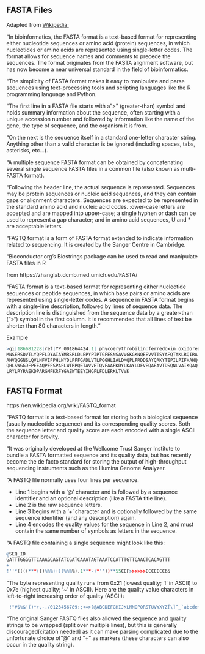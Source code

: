 ## FASTA Files

<!-- TODO: Add images / examples -->

Adapted from [Wikipedia:](https://en.wikipedia.org/wiki/FASTA_format)

<!-- begin wikipedia -->
"In bioinformatics, the FASTA format is a text-based format for representing either nucleotide sequences or amino acid (protein) sequences, in which nucleotides or amino acids are represented using single-letter codes. The format allows for sequence names and comments to precede the sequences. The format originates from the FASTA alignment software, but has now become a near universal standard in the field of bioinformatics.

"The simplicity of FASTA format makes it easy to manipulate and parse sequences using text-processing tools and scripting languages like the R programming language and Python.

"The first line in a FASTA file starts with a ">" (greater-than) symbol and holds summary information about the sequence, often starting with a unique accession number and followed by information like the name of the gene, the type of sequence, and the organism it is from.

"On the  next is the  sequence itself in a standard one-letter character string. Anything other than a valid character is be ignored (including spaces, tabs, asterisks, etc...).

"A multiple sequence FASTA format can be obtained by concatenating several single sequence FASTA files in a common file (also known as multi-FASTA format). 

"Following the header line, the actual sequence is represented. Sequences may be protein sequences or nucleic acid sequences, and they can contain gaps or alignment characters. Sequences are expected to be represented in the standard amino acid and nucleic acid codes.  :ower-case letters are accepted and are mapped into upper-case; a single hyphen or dash can be used to represent a gap character; and in amino acid sequences, U and * are acceptable letters.

"FASTQ format is a form of FASTA format extended to indicate information related to sequencing. It is created by the Sanger Centre in Cambridge.

"Bioconductor.org's Biostrings package can be used to read and manipulate FASTA files in R

<!-- end wikipedia -->

from  https://zhanglab.dcmb.med.umich.edu/FASTA/

"FASTA format is a text-based format for representing either nucleotide sequences or peptide sequences, in which base pairs or amino acids are represented using single-letter codes. A sequence in FASTA format begins with a single-line description, followed by lines of sequence data. The description line is distinguished from the sequence data by a greater-than (">") symbol in the first column. It is recommended that all lines of text be shorter than 80 characters in length."

Example 
```r
>gi|186681228|ref|YP_001864424.1| phycoerythrobilin:ferredoxin oxidoreductase
MNSERSDVTLYQPFLDYAIAYMRSRLDLEPYPIPTGFESNSAVVGKGKNQEEVVTTSYAFQTAKLRQIRA
AHVQGGNSLQVLNFVIFPHLNYDLPFFGADLVTLPGGHLIALDMQPLFRDDSAYQAKYTEPILPIFHAHQ
QHLSWGGDFPEEAQPFFSPAFLWTRPQETAVVETQVFAAFKDYLKAYLDFVEQAEAVTDSQNLVAIKQAQ
LRYLRYRAEKDPARGMFKRFYGAEWTEEYIHGFLFDLERKLTVVK
```




## FASTQ Format

https://en.wikipedia.org/wiki/FASTQ_format

"FASTQ format is a text-based format for storing both a biological sequence (usually nucleotide sequence) and its corresponding quality scores. Both the sequence letter and quality score are each encoded with a single ASCII character for brevity.

"It was originally developed at the Wellcome Trust Sanger Institute to bundle a FASTA formatted sequence and its quality data, but has recently become the de facto standard for storing the output of high-throughput sequencing instruments such as the Illumina Genome Analyzer.

"A FASTQ file normally uses four lines per sequence.

* Line 1 begins with a '@' character and is followed by a sequence identifier and an optional description (like a FASTA title line).
* Line 2 is the raw sequence letters.
* Line 3 begins with a '+' character and is optionally followed by the same sequence identifier (and any description) again.
* Line 4 encodes the quality values for the sequence in Line 2, and must contain the same number of symbols as letters in the sequence.

"A FASTQ file containing a single sequence might look like this:\

```r
@SEQ_ID
GATTTGGGGTTCAAAGCAGTATCGATCAAATAGTAAATCCATTTGTTCAACTCACAGTTT
+
!''*((((***+))%%%++)(%%%%).1***-+*''))**55CCF>>>>>>CCCCCCC65
```


"The byte representing quality runs from 0x21 (lowest quality; '!' in ASCII) to 0x7e (highest quality; '~' in ASCII). Here are the quality value characters in left-to-right increasing order of quality (ASCII):

```r
 !"#$%&'()*+,-./0123456789:;<=>?@ABCDEFGHIJKLMNOPQRSTUVWXYZ[\]^_`abcdefghijklmnopqrstuvwxyz{|}~
```


"The original Sanger FASTQ files also allowed the sequence and quality strings to be wrapped (split over multiple lines), but this is generally discouraged[citation needed] as it can make parsing complicated due to the unfortunate choice of "@" and "+" as markers (these characters can also occur in the quality string).
